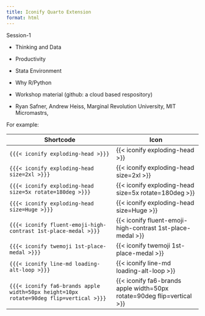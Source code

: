 ---
title: Iconify Quarto Extension
format: html
---

Session-1 

- Thinking and Data


- Productivity


- Stata Environment

- Why R/Python

- Workshop material (github: a cloud based respository) 

- Ryan Safner, Andrew Heiss, Marginal Revolution University, MIT Micromastrs,

For example:

| Shortcode                                                                              | Icon                                                                   |
| -------------------------------------------------------------------------------------- | ---------------------------------------------------------------------- |
| `{{{< iconify exploding-head >}}}`                                                     | {{< iconify exploding-head >}}                                         |
| `{{{< iconify exploding-head size=2xl >}}}`                                            | {{< iconify exploding-head size=2xl >}}                                |
| `{{{< iconify exploding-head size=5x rotate=180deg >}}}`                               | {{< iconify exploding-head size=5x rotate=180deg >}}                   |
| `{{{< iconify exploding-head size=Huge >}}}`                                           | {{< iconify exploding-head size=Huge >}}                               |
| `{{{< iconify fluent-emoji-high-contrast 1st-place-medal >}}}`                         | {{< iconify fluent-emoji-high-contrast 1st-place-medal >}}             |
| `{{{< iconify twemoji 1st-place-medal >}}}`                                            | {{< iconify twemoji 1st-place-medal >}}                                |
| `{{{< iconify line-md loading-alt-loop >}}}`                                           | {{< iconify line-md loading-alt-loop >}}                               |
| `{{{< iconify fa6-brands apple width=50px height=10px rotate=90deg flip=vertical >}}}` | {{< iconify fa6-brands apple width=50px rotate=90deg flip=vertical >}} |
